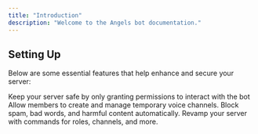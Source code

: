 ```yaml
---
title: "Introduction"
description: "Welcome to the Angels bot documentation."
---
```


## Setting Up

Below are some essential features that help enhance and secure your server:

<CardGroup cols={2}>
  <Card title="Fake Permissions" icon="shield" href="/guides/moderation">
    Keep your server safe by only granting permissions to interact with the bot
  </Card>

  <Card title="Voicemaster" icon="microphone" href="/guides/voicemaster">
    Allow members to create and manage temporary voice channels.
  </Card>

  <Card title="Auto Mod" icon="ban" href="/guides/automod">
    Block spam, bad words, and harmful content automatically.
  </Card>

  <Card title="Server Util" icon="tools" href="/guides/utilities">
    Revamp your server with commands for roles, channels, and more.
  </Card>
</CardGroup>
